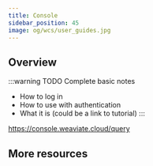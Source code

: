 ```yaml
---
title: Console
sidebar_position: 45
image: og/wcs/user_guides.jpg
---
```


## Overview

:::warning TODO
Complete basic notes
- How to log in
- How to use with authentication
- What it is (could be a link to tutorial)
:::

https://console.weaviate.cloud/query

## More resources


<WCSDocsMoreResources />